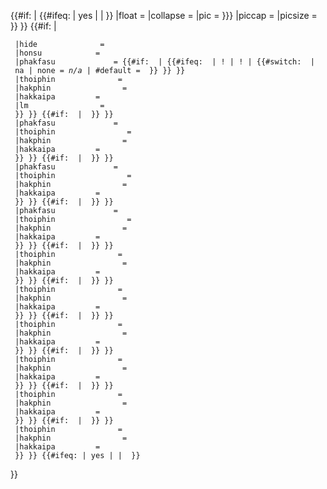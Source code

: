 {{#if:{{{honsu|}}}{{{phakfasu|}}}{{{thoiphin|}}}{{{hakphin|}}} | {{#ifeq:{{{child|}}} | yes | | {{Template:Infobox Chinese/Header
|title             = {{#if: {{{title<includeonly>|</includeonly>}}} | {{{title}}} | {{#ifeq: {{{child|}}} | yes | | {{PAGENAMEBASE}} }} }}
|float             = <!-- left|right|none  (Default float position is right) -->
|collapse          = <!-- yes|no   -->
|pic               = {{{img|{{{image<includeonly>|</includeonly>}}} }}}
|piccap            = {{{caption<includeonly>|</includeonly>}}}
|picsize           = {{{image_size<includeonly>|</includeonly>}}}
}} }}<!--

-->{{#if: {{{honsu|}}}{{{phakfasu<includeonly>|</includeonly>}}} | {{Infobox Hakka name/box
  |hakka_header     = {{#if: {{{image|}}} | 表記 | }}
  |hide              = {{{hide|no}}}
  |honsu            = {{{honsu<includeonly>|</includeonly>}}}
  |phakfasu             = {{#if: {{{phakfasu|}}} | {{#ifeq: {{{phakfasu|}}} | ! | <noinclude>!</noinclude> | {{#switch: {{{phakfasu|}}} | na | none = ''n/a'' | #default = {{{phakfasu}}} }} }} }}
  |thoiphin              = {{{thoiphin<includeonly>|</includeonly>}}}
  |hakphin                = {{{hakphin<includeonly>|</includeonly>}}}
  |hakkaipa         = {{{hakkaipa<includeonly>|</includeonly>}}}
  |lm                = {{{lm<includeonly>|</includeonly>}}}
  }} }}<!--

-->{{#if: {{{honsupen|}}}{{{phakfasupen<includeonly>|</includeonly>}}} | {{Infobox Hakka name/box
  |hakka_header     = [[號]]
  |hide              = {{{hide|no}}}
  |honsu            = {{#if: {{{honsupen|}}} | {{#ifeq: {{{honsupen|}}} | ! | <noinclude>!</noinclude> | {{#switch: {{{honsupen|}}} | na | none = ''n/a'' | #default = {{{honsupen}}} }} }} }}
  |phakfasu             = {{{phakfasupen<includeonly>|</includeonly>}}}
  |thoiphin                = {{{thoiphinpen<includeonly>|</includeonly>}}}
  |hakphin                = {{{hakphinpen<includeonly>|</includeonly>}}}
  |hakkaipa         = {{{hakkaipapen<includeonly>|</includeonly>}}}
  }} }}<!--

-->{{#if: {{{honsuborn|}}}{{{phakfasuborn<includeonly>|</includeonly>}}} | {{Infobox Hakka name/box
  |hakka_header     = [[本名]]
  |hide              = {{{hide|no}}}
  |honsu            = {{#if: {{{honsuborn|}}} | {{#ifeq: {{{honsuborn|}}} | ! | <noinclude>!</noinclude> | {{#switch: {{{honsuborn|}}} | na | none = ''n/a'' | #default = {{{honsuborn}}} }} }} }}
  |phakfasu             = {{{phakfasuborn<includeonly>|</includeonly>}}}
  |thoiphin                = {{{thoiphinborn<includeonly>|</includeonly>}}}
  |hakphin                = {{{hakphinborn<includeonly>|</includeonly>}}}
  |hakkaipa         = {{{hakkaipaborn<includeonly>|</includeonly>}}}
  }} }}<!--

-->{{#if: {{{honsuchild|}}}{{{phakfasuchild<includeonly>|</includeonly>}}} | {{Infobox Hakka name/box
  |hakka_header     = [[乳名]]
  |hide              = {{{hide|no}}}
  |honsu            = {{#if: {{{honsuchild|}}} | {{#ifeq: {{{honsuchild|}}} | ! | <noinclude>!</noinclude> | {{#switch: {{{honsuchild|}}} | na | none = ''n/a'' | #default = {{{honsuchild}}} }} }} }}
  |phakfasu             = {{{phakfasuchild<includeonly>|</includeonly>}}}
  |thoiphin                = {{{thoiphinchild<includeonly>|</includeonly>}}}
  |hakphin                = {{{hakphinchild<includeonly>|</includeonly>}}}
  |hakkaipa         = {{{hakkaipachild<includeonly>|</includeonly>}}}
  }} }}<!--

-->{{#if: {{{honsucourtesy|}}}{{{phakfasucourtesy<includeonly>|</includeonly>}}} | {{Infobox Hakka name/box
  |hakka_header     = [[表字]]
  |hide              = {{{hide|no}}}
  |honsu            = {{{honsucourtesy<includeonly>|</includeonly>}}}
  |phakfasu             = {{#if: {{{phakfasucourtesy|}}} | {{#ifeq: {{{phakfasucourtesy|}}} | ! | <noinclude>!</noinclude> | {{#switch: {{{phakfasucourtesy|}}} | na | none = ''n/a'' | #default = {{{phakfasucourtesy}}} }} }} }}
  |thoiphin              = {{{thoiphincourtesy<includeonly>|</includeonly>}}}
  |hakphin                = {{{hakphincourtesy<includeonly>|</includeonly>}}}
  |hakkaipa         = {{{hakkaipacourtesy<includeonly>|</includeonly>}}}
  }} }}<!--

-->{{#if: {{{honsustage|}}}{{{phakfasustage<includeonly>|</includeonly>}}} | {{Infobox Hakka name/box
  |hakka_header     = [[藝名]]
  |hide              = {{{hide|no}}}
  |honsu            = {{{honsustage<includeonly>|</includeonly>}}}
  |phakfasu             = {{#if: {{{phakfasustage|}}} | {{#ifeq: {{{phakfasustage|}}} | ! | <noinclude>!</noinclude> | {{#switch: {{{phakfasustage|}}} | na | none = ''n/a'' | #default = {{{phakfasustage}}} }} }} }}
  |thoiphin              = {{{thoiphinstage<includeonly>|</includeonly>}}}
  |hakphin                = {{{hakphinstage<includeonly>|</includeonly>}}}
  |hakkaipa         = {{{hakkaipastage<includeonly>|</includeonly>}}}
  }} }}<!--

-->{{#if: {{{honsudharma|}}}{{{phakfasudharma<includeonly>|</includeonly>}}} | {{Infobox Hakka name/box
  |hakka_header     = [[法號]]
  |hide              = {{{hide|no}}}
  |honsu            = {{{honsudharma<includeonly>|</includeonly>}}}
  |phakfasu             = {{#if: {{{phakfasudharma|}}} | {{#ifeq: {{{phakfasudharma|}}} | ! | <noinclude>!</noinclude> | {{#switch: {{{phakfasudharma|}}} | na | none = ''n/a'' | #default = {{{phakfasudharma}}} }} }} }}
  |thoiphin              = {{{thoiphindharma<includeonly>|</includeonly>}}}
  |hakphin                = {{{hakphindharma<includeonly>|</includeonly>}}}
  |hakkaipa         = {{{hakkaipadharma<includeonly>|</includeonly>}}}
  }} }}<!--

-->{{#if: {{{honsuposthumous|}}}{{{phakfasuposthumous<includeonly>|</includeonly>}}} | {{Infobox Hakka name/box
  |hakka_header     = [[諡號]]
  |hide              = {{{hide|no}}}
  |honsu            = {{{honsuposthumous<includeonly>|</includeonly>}}}
  |phakfasu             = {{#if: {{{phakfasuposthumous|}}} | {{#ifeq: {{{phakfasuposthumous|}}} | ! | <noinclude>!</noinclude> | {{#switch: {{{phakfasuposthumous|}}} | na | none = ''n/a'' | #default = {{{phakfasuposthumous}}} }} }} }}
  |thoiphin              = {{{thoiphinposthumous<includeonly>|</includeonly>}}}
  |hakphin                = {{{hakphinposthumous<includeonly>|</includeonly>}}}
  |hakkaipa         = {{{hakkaipaposthumous<includeonly>|</includeonly>}}}
  }} }}<!--

-->{{#if: {{{honsu1|}}}{{{phakfasu1<includeonly>|</includeonly>}}} | {{Infobox Hakka name/box
  |hakka_header     = {{{othername1<includeonly>|</includeonly>}}}
  |hide              = {{{hide|no}}}
  |honsu            = {{{honsu1<includeonly>|</includeonly>}}}
  |phakfasu             = {{#if: {{{phakfasu1|}}} | {{#ifeq: {{{phakfasu1|}}} | ! | <noinclude>!</noinclude> | {{#switch: {{{phakfasu1|}}} | na | none = ''n/a'' | #default = {{{phakfasu1}}} }} }} }}
  |thoiphin              = {{{thoiphin1<includeonly>|</includeonly>}}}
  |hakphin                = {{{hakphin1<includeonly>|</includeonly>}}}
  |hakkaipa         = {{{hakkaipa1<includeonly>|</includeonly>}}}
  }} }}<!--

-->{{#if: {{{honsu2|}}}{{{phakfasu2<includeonly>|</includeonly>}}} | {{Infobox Hakka name/box
  |hakka_header     = {{{othername2<includeonly>|</includeonly>}}}
  |hide              = {{{hide|no}}}
  |honsu            = {{{honsu2<includeonly>|</includeonly>}}}
  |phakfasu             = {{#if: {{{phakfasu2|}}} | {{#ifeq: {{{phakfasu2|}}} | ! | <noinclude>!</noinclude> | {{#switch: {{{phakfasu2|}}} | na | none = ''n/a'' | #default = {{{phakfasu2}}} }} }} }}
  |thoiphin              = {{{thoiphin2<includeonly>|</includeonly>}}}
  |hakphin                = {{{hakphin2<includeonly>|</includeonly>}}}
  |hakkaipa         = {{{hakkaipa2<includeonly>|</includeonly>}}}
  }} }}<!--

-->{{#ifeq:{{{child|}}} | yes | | {{Infobox Chinese/Footer|footnote = {{{text<includeonly>|</includeonly>}}} }} }}<includeonly>

</includeonly>}}<noinclude>{{documentation}}<!-- Please add metadata to the <includeonly> section at the bottom of the /doc subpage --></noinclude>
